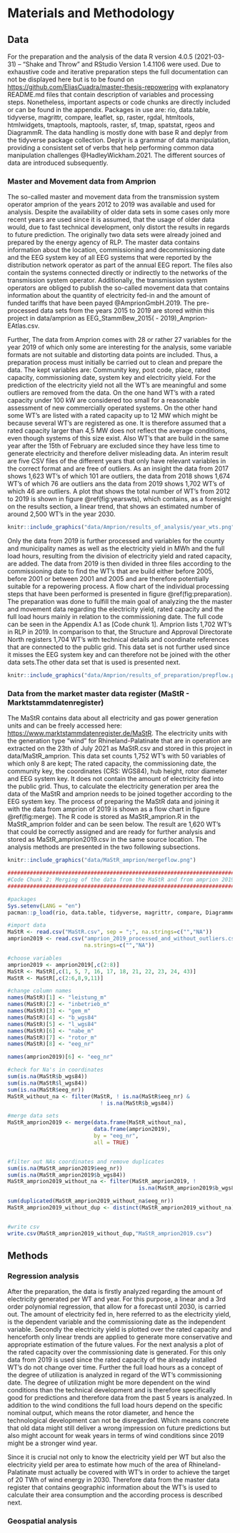 # Materials and  Methodology

## Data

For the preparation and the analysis of the data R version 4.0.5 (2021-03-31) -- "Shake and Throw" and RStudio Version 1.4.1106 were used. Due to exhaustive code and iterative preparation steps the full documentation can not be displayed here but is to be found on [https://github.com/EliasCuadra/master-thesis-repowering](https://github.com/EliasCuadra/master-thesis-repowering) with explanatory README.md files that contain description of variables and processing steps. Nonetheless, important aspects or code chunks are directly included or can be found in the appendix. Packages in use are: rio, data.table, tidyverse, magrittr, compare, leaflet, sp, raster, rgdal, htmltools, htmlwidgets, tmaptools, maptools, raster, sf, tmap, spatstat, rgeos and DiagrammR. The data handling is mostly done with base R and deplyr from the tidyverse package collection. Deplyr is a grammar of data manipulation, providing a consistent set of verbs that help performing common data manipulation challenges @HadleyWickham.2021. The different sources of data are introduced subsequently.

### Master and Movement data from Amprion

The so-called master and movement data from the transmission system operator amprion of the years 2012 to 2019 was available and used for analysis. Despite the availability of older data sets in some cases only more recent years are used since it is assumed, that the usage of older data would, due to fast technical development, only distort the results in regards to future prediction. The originally two data sets were already joined and prepared by the energy agency of RLP. The master data contains information about the location, commissioning and decommissioning date and the EEG system key of all EEG systems that were reported by the distribution network operator as part of the annual EEG report. The files also contain the systems connected directly or indirectly to the networks of the transmission system operator. Additionally, the transmission system operators are obliged to publish the so-called movement data that contains information about the quantity of electricity fed-in and the amount of funded tariffs that have been payed @AmprionGmbH.2019. The pre-processed data sets from the years 2015 to 2019 are stored within this project in data/amprion as EEG_StammBew_2015( - 2019)_Amprion-EAtlas.csv.

Further, The data from Amprion comes with 28 or rather 27 variables for the year 2019 of which only some are interesting for the analysis, some variable formats are not suitable and distorting data points are included. Thus, a preparation process must initially be carried out to clean and prepare the data. The kept variables are: Community key, post code, place, rated capacity, commissioning date, system key and electricity yield. For the prediction  of the electricity yield not all the WT's are meaningful and some outliers are removed from the data. On the one hand WT's with a rated capacity under 100 kW are considered too small for a reasonable assessment of new commercially operated systems. On the other hand some WT's are listed with a rated capacity up to 12 MW which might be because several WT's are registered as one. It is therefore assumed that a rated capacity larger than 4,5 MW does not reflect the average conditions, even though systems of this size exist. Also WT's that are build in the same year after the 15th of February are excluded since they have less time to generate electricity and therefore deliver misleading data. An interim result are five CSV files of the different years that only have relevant variables in the correct format and are free of outliers. As an insight the data from 2017 shows 1,623 WT's of which 101 are outliers, the data from 2018 shows 1,674 WT's of which 76 are outliers ans the data from 2019 shows 1,702 WT's of which 46 are outliers. A plot that shows the total number of WT's from 2012 to 2019 is shown in figure \@ref(fig:yearswts), which contains, as a foresight on the results section, a linear trend, that shows an estimated number of around 2,500 WT's in the year 2030.

```r
knitr::include_graphics("data/Amprion/results_of_analysis/year_wts.png")
```


Only the data from 2019 is further processed and variables for the county and municipality names as well as the electricity yield in MWh and the full load hours, resulting from the division of electricity yield and rated capacity, are added. The data from 2019 is then divided in three files according to the commissioning date to find the WT's that are build either before 2005, before 2001 or between 2001 and 2005 and are therefore potentially suitable for a repowering process. A flow chart of the individual processing steps that have been performed is presented in figure \@ref(fig:preparation). The preparation was done to fulfill the main goal of analyzing the the master and movement data regarding the electricity yield, rated capacity and the full load hours mainly in relation to the commissioning date. The full code can be seen in the Appendix A.1 as [Code chunk 1]. Amprion lists 1,702 WT's in RLP in 2019. In comparison to that, the Structure and Approval Directorate North registers 1,704 WT's with technical details and coordinate references that are connected to the public grid. This data set is not further used since it misses the EEG system key and can therefore not be joined with the other data sets.The other data set that is used is presented next.

```r
knitr::include_graphics("data/Amprion/results_of_preparation/prepflow.png")
```

### Data from the market master data register (MaStR - Marktstammdatenregister)

The MaStR contains data about all electricity and gas power generation units and can be freely accessed here: [https://www.marktstammdatenregister.de/MaStR](https://www.marktstammdatenregister.de/MaStR/Einheit/Einheiten/OeffentlicheEinheitenuebersicht). The electricity units with the generation type "wind" for Rhineland-Palatinate that are in operation are extracted on the 23th of July 2021 as MaStR.csv and stored in this project in data/MaStR_amprion. This data set counts 1,752 WT's with 50 variables of which only 8 are kept; The rated capacity, the commissioning date, the community key, the coordinates (CRS: WGS84), hub height, rotor diameter and EEG system key. It does not contain the amount of electricity fed into the public grid. Thus, to calculate the electricity generation per area the data of the MaStR and amprion needs to be joined together according to the EEG system key. The process of preparing the MaStR data and joining it with the data from amprion of 2019 is shown as a flow chart in figure \@ref(fig:merge). The R code is stored as MaStR_amprion.R in the MaStR_amprion folder and can be seen below. The result are 1,620 WT's that could be correctly assigned and are ready for further analysis and stored as MaStR_amprion2019.csv in the same source location. The analysis methods are presented in the two following subsections.

```r
knitr::include_graphics("data/MaStR_amprion/mergeflow.png")
```

```r
########################################################################
#Code Chunk 2: Merging of the data from the MaStR and from amprion 2019#
########################################################################

#packages
Sys.setenv(LANG = "en")
pacman::p_load(rio, data.table, tidyverse, magrittr, compare, DiagrammeR)

#import data
MaStR <- read.csv("MaStR.csv", sep = ";", na.strings=c("","NA"))
amprion2019 <- read.csv("amprion_2019_processed_and_without_outliers.csv", 
                        na.strings=c("","NA"))

#choose variables
amprion2019 <- amprion2019[,c(2:8)]
MaStR <- MaStR[,c(1, 5, 7, 16, 17, 18, 21, 22, 23, 24, 43)]
MaStR <- MaStR[,c(2:6,8,9,11)]

#change column names
names(MaStR)[1] <- "leistung_m"
names(MaStR)[2] <- "inbetrieb_m"
names(MaStR)[3] <- "gem_m"
names(MaStR)[4] <- "b_wgs84"
names(MaStR)[5] <- "l_wgs84"
names(MaStR)[6] <- "nabe_m"
names(MaStR)[7] <- "rotor_m"
names(MaStR)[8] <- "eeg_nr"

names(amprion2019)[6] <- "eeg_nr"

#check for Na's in coordinates
sum(is.na(MaStR$b_wgs84))
sum(is.na(MaStR$l_wgs84))
sum(is.na(MaStR$eeg_nr))
MaStR_without_na <- filter(MaStR, ! is.na(MaStR$eeg_nr) & 
                             ! is.na(MaStR$b_wgs84))

#merge data sets
MaStR_amprion2019 <- merge(data.frame(MaStR_without_na), 
                           data.frame(amprion2019), 
                           by = "eeg_nr", 
                           all = TRUE)


#filter out NAs coordinates and remove duplicates
sum(is.na(MaStR_amprion2019$eeg_nr))
sum(is.na(MaStR_amprion2019$b_wgs84))
MaStR_amprion2019_without_na <- filter(MaStR_amprion2019, ! 
                                         is.na(MaStR_amprion2019$b_wgs84))

sum(duplicated(MaStR_amprion2019_without_na$eeg_nr))
MaStR_amprion2019_without_dup <- distinct(MaStR_amprion2019_without_na)


#write csv
write.csv(MaStR_amprion2019_without_dup,"MaStR_amprion2019.csv")

```


## Methods


### Regression analysis



After the preparation, the data is firstly analyzed regarding the amount of electricity generated per WT and year. For this purpose, a linear and a 3rd order polynomial regression, that allow for a forecast until 2030, is carried out. The amount of electricity fed in, here referred to as the electricity yield, is the dependent variable and the commissioning date as the independent variable. Secondly the electricity yield is plotted over the rated capacity and henceforth only linear trends are applied to generate more conservative and appropriate estimation of the future values. For the next analysis a plot of the rated capacity over the commissioning date is generated. For this only data from 2019 is used since the rated capacity of the already installed WT's do not change over time. Further the full load hours as a concept of the degree of utilization is analyzed in regard of the WT's commissioning date. The degree of utilization might be more dependent on the wind conditions than the technical development and is therefore specifically good for predictions and therefore data from the past 5 years is analyzed. In addition to the wind conditions the full load hours depend on the specific nominal output, which means the rotor diameter, and hence the technological development can not be disregarded. Which means concrete that old data might still deliver a wrong impression on future predictions but also might account for weak years in terms of wind conditions since 2019 might be a stronger wind year.

Since it is crucial not only to know the electricity yield per WT but also the electricity yield per area to estimate how much of the area of Rhineland-Palatinate must actually be covered with WT's in order to achieve the target of 20 TWh of wind energy in 2030. Therefore data from the master data register that contains geographic information about the WT's is used to calculate their area consumption and the according process is described next.


### Geospatial analysis










  




